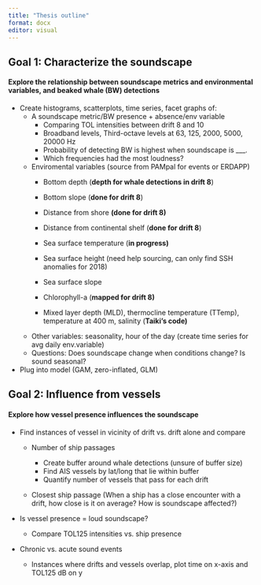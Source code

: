 ```yaml
---
title: "Thesis outline"
format: docx
editor: visual
---
```


## Goal 1: Characterize the soundscape

#### Explore the relationship between soundscape metrics and environmental variables, and beaked whale (BW) detections

-   Create histograms, scatterplots, time series, facet graphs of:
    -   A soundscape metric/BW presence + absence/env variable
        -   Comparing TOL intensities between drift 8 and 10
        -   Broadband levels, Third-octave levels at 63, 125, 2000, 5000, 20000 Hz
        -   Probability of detecting BW is highest when soundscape is \_\_\_.
        -   Which frequencies had the most loudness?
    -   Enviromental variables (source from PAMpal for events or ERDAPP)
        -   Bottom depth (**depth for whale detections in drift 8**)

        -   Bottom slope (**done for drift 8**)

        -   Distance from shore **(done for drift 8)**

        -   Distance from continental shelf (**done for drift 8**)

        -   Sea surface temperature (**in progress)**

        -   Sea surface height (need help sourcing, can only find SSH anomalies for 2018)

        -   Sea surface slope

        -   Chlorophyll-a (**mapped for drift 8)**

        -   Mixed layer depth (MLD), thermocline temperature (TTemp), temperature at 400 m, salinity (**Taiki's code)**
    -   Other variables: seasonality, hour of the day (create time series for avg daily env.variable)
    -   Questions: Does soundscape change when conditions change? Is sound seasonal?
-   Plug into model (GAM, zero-inflated, GLM)

## Goal 2: Influence from vessels

#### Explore how vessel presence influences the soundscape

-   Find instances of vessel in vicinity of drift vs. drift alone and compare

    -   Number of ship passages

        -   Create buffer around whale detections (unsure of buffer size)
        -   Find AIS vessels by lat/long that lie within buffer
        -   Quantify number of vessels that pass for each drift

    -   Closest ship passage (When a ship has a close encounter with a drift, how close is it on average? How is soundscape affected?)

-   Is vessel presence = loud soundscape?

    -   Compare TOL125 intensities vs. ship presence

-   Chronic vs. acute sound events

    -   Instances where drifts and vessels overlap, plot time on x-axis and TOL125 dB on y
